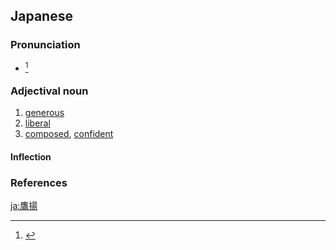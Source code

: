 ==Japanese==
{{ja-kanjitab|おう|よう|yomi=o}}

===Pronunciation===
* {{ja-accent-common|h|お|うよう}}<ref>{{R:NHK Hatsuon}}</ref>

===Adjectival noun===
{{ja-adj|おうよう|infl=na}}

# [[generous]]
# [[liberal]]
# [[composed]], [[confident]]

====Inflection====
{{ja-na|鷹揚|おうよう}}

===References===
<references/>

[[ja:鷹揚]]
